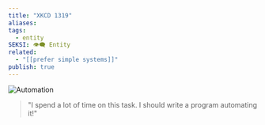 ```yaml
---
title: "XKCD 1319"
aliases: 
tags:
  - entity
SEKSI: 👁️‍🗨️ Entity
related:
  - "[[prefer simple systems]]"
publish: true
---
```



![Automation](https://imgs.xkcd.com/comics/automation.png)

> "I spend a lot of time on this task. I should write a program automating it!"
